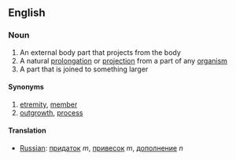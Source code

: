 ==English==
===Noun===
#An external body part that projects from the body
#A natural [[prolongation]] or [[projection]] from a part of any [[organism]]
#A part that is joined to something larger

====Synonyms====
#[[etremity]], [[member]]
#[[outgrowth]], [[process]]


====Translation====
*[[Russian]]: [[придаток]] ''m'', [[привесок]] ''m'', [[дополнение]] ''n''